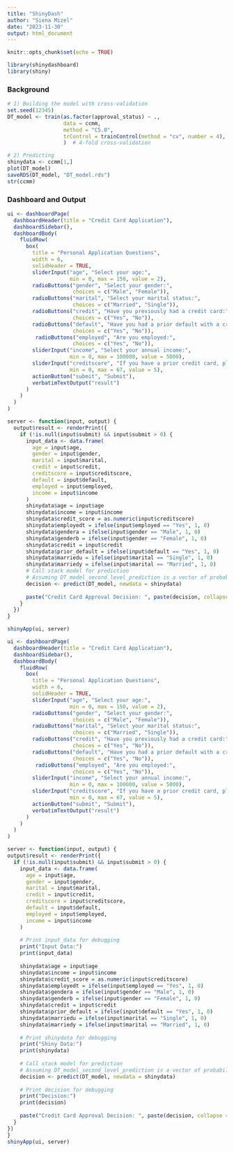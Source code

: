 ```yaml
---
title: "ShinyDash"
author: "Siena Mizel"
date: "2023-11-30"
output: html_document
---
```


```r
knitr::opts_chunk$set(echo = TRUE)
```

```r
library(shinydashboard)
library(shiny)
```



### Background 

```r
# 1) Building the model with cross-validation
set.seed(12345)
DT_model <- train(as.factor(approval_status) ~ .,
                  data = ccmm,
                  method = "C5.0",
                  trControl = trainControl(method = "cv", number = 4),
                  )  # 4-fold cross-validation

# 2) Predicting
shinydata <- ccmm[1,]
plot(DT_model)
saveRDS(DT_model, "DT_model.rds")
str(ccmm)

```


### Dashboard and Output
```r
ui <- dashboardPage(
  dashboardHeader(title = "Credit Card Application"),
  dashboardSidebar(),
  dashboardBody(
    fluidRow(
      box(
        title = "Personal Application Questions",
        width = 6,
        solidHeader = TRUE,
        sliderInput("age", "Select your age:",
                    min = 0, max = 150, value = 2),
        radioButtons("gender", "Select your gender:",
                     choices = c("Male", "Female")),
        radioButtons("marital", "Select your marital status:",
                     choices = c("Married", "Single")),
        radioButtons("credit", "Have you previously had a credit card:",
                     choices = c("Yes", "No")),
        radioButtons("default", "Have you had a prior default with a credit card:",
                     choices = c("Yes", "No")),
         radioButtons("employed", "Are you employed:",
                     choices = c("Yes", "No")),
        sliderInput("income", "Select your annual income:",
                    min = 0, max = 100000, value = 5000),
        sliderInput("creditscore", "If you have a prior credit card, please select your current credit score:",
                    min = 0, max = 67, value = 5),
        actionButton("submit", "Submit"),
        verbatimTextOutput("result")
      )
    )
  )
)

server <- function(input, output) {
  output$result <- renderPrint({
    if (!is.null(input$submit) && input$submit > 0) {
      input_data <- data.frame(
        age = input$age,
        gender = input$gender,
        marital = input$marital,
        credit = input$credit,
        creditscore = input$creditscore,
        default = input$default,
        employed = input$employed,
        income = input$income
      )
      shinydata$age = input$age
      shinydata$income = input$income
      shinydata$credit_score = as.numeric(input$creditscore)
      shinydata$employedt = ifelse(input$employed == "Yes", 1, 0)
      shinydata$gendera = ifelse(input$gender == "Male", 1, 0)
      shinydata$genderb = ifelse(input$gender == "Female", 1, 0)
      shinydata$credit = input$credit
      shinydata$prior_default = ifelse(input$default == "Yes", 1, 0)
      shinydata$marriedu = ifelse(input$marital == "Single", 1, 0)
      shinydata$marriedy = ifelse(input$marital == "Married", 1, 0)
      # Call stack model for prediction
      # Assuming DT_model_second_level_prediction is a vector of probabilities
      decision <- predict(DT_model, newdata = shinydata)  
      
      paste("Credit Card Approval Decision: ", paste(decision, collapse = ", "))
    }
  })
}

shinyApp(ui, server)
```

```r
ui <- dashboardPage(
  dashboardHeader(title = "Credit Card Application"),
  dashboardSidebar(),
  dashboardBody(
    fluidRow(
      box(
        title = "Personal Application Questions",
        width = 6,
        solidHeader = TRUE,
        sliderInput("age", "Select your age:",
                    min = 0, max = 150, value = 2),
        radioButtons("gender", "Select your gender:",
                     choices = c("Male", "Female")),
        radioButtons("marital", "Select your marital status:",
                     choices = c("Married", "Single")),
        radioButtons("credit", "Have you previously had a credit card:",
                     choices = c("Yes", "No")),
        radioButtons("default", "Have you had a prior default with a credit card:",
                     choices = c("Yes", "No")),
         radioButtons("employed", "Are you employed:",
                     choices = c("Yes", "No")),
        sliderInput("income", "Select your annual income:",
                    min = 0, max = 100000, value = 5000),
        sliderInput("creditscore", "If you have a prior credit card, please select your current credit score:",
                    min = 0, max = 67, value = 5),
        actionButton("submit", "Submit"),
        verbatimTextOutput("result")
      )
    )
  )
)

server <- function(input, output) {
output$result <- renderPrint({
  if (!is.null(input$submit) && input$submit > 0) {
    input_data <- data.frame(
      age = input$age,
      gender = input$gender,
      marital = input$marital,
      credit = input$credit,
      creditscore = input$creditscore,
      default = input$default,
      employed = input$employed,
      income = input$income
    )
    
    # Print input_data for debugging
    print("Input Data:")
    print(input_data)
    
    shinydata$age = input$age
    shinydata$income = input$income
    shinydata$credit_score = as.numeric(input$creditscore)
    shinydata$employedt = ifelse(input$employed == "Yes", 1, 0)
    shinydata$gendera = ifelse(input$gender == "Male", 1, 0)
    shinydata$genderb = ifelse(input$gender == "Female", 1, 0)
    shinydata$credit = input$credit
    shinydata$prior_default = ifelse(input$default == "Yes", 1, 0)
    shinydata$marriedu = ifelse(input$marital == "Single", 1, 0)
    shinydata$marriedy = ifelse(input$marital == "Married", 1, 0)
    
    # Print shinydata for debugging
    print("Shiny Data:")
    print(shinydata)
    
    # Call stack model for prediction
    # Assuming DT_model_second_level_prediction is a vector of probabilities
    decision <- predict(DT_model, newdata = shinydata)  
    
    # Print decision for debugging
    print("Decision:")
    print(decision)
    
    paste("Credit Card Approval Decision: ", paste(decision, collapse = ", "))
  }
})
}
shinyApp(ui, server)
```

